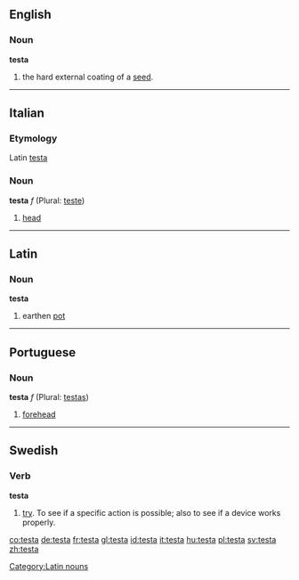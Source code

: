 ==English==
===Noun===
'''testa'''

#the hard external coating of a [[seed]].

----

==Italian==
===Etymology===
Latin [[testa]]
===Noun===
'''testa''' ''f'' (Plural: [[teste]])

#[[head]]

----

==Latin==
===Noun===
'''testa'''

# earthen [[pot]]

[[Category:Latin nouns]]

----

==Portuguese==
===Noun===
'''testa''' ''f'' (Plural: [[testas]])

# [[forehead]]

----

==Swedish==
===Verb===
'''testa'''

# [[try]]. To see if a specific action is possible; also to see if a device works properly.

[[co:testa]]
[[de:testa]]
[[fr:testa]]
[[gl:testa]]
[[id:testa]]
[[it:testa]]
[[hu:testa]]
[[pl:testa]]
[[sv:testa]]
[[zh:testa]]